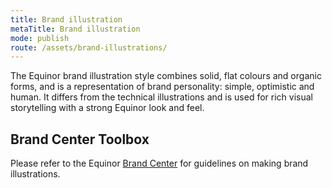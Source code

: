 ```yaml
---
title: Brand illustration
metaTitle: Brand illustration
mode: publish
route: /assets/brand-illustrations/
---
```


The Equinor brand illustration style combines solid, flat colours and organic forms, and is a representation of brand personality: simple, optimistic and human. It differs from the technical illustrations and is used for rich visual storytelling with a strong Equinor look and feel.

## Brand Center Toolbox

Please refer to the Equinor [Brand Center](https://communicationtoolbox.equinor.com/brandcenter/en/equinorbc/component/default/10456 'Brand Center Toolbox Guidelines') for guidelines on making brand illustrations.
